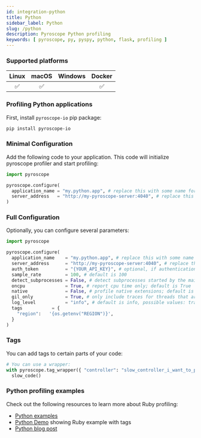 ```yaml
---
id: integration-python
title: Python
sidebar_label: Python
slug: /python
description: Pyroscope Python profiling
keywords: [ pyroscope, py, pyspy, python, flask, profiling ]
---
```




### Supported platforms

| Linux | macOS | Windows | Docker |
|:-----:|:-----:|:-------:|:------:|
|   ✅  |   ✅  |         |   ✅   |

### Profiling Python applications

First, install `pyroscope-io` pip package:

```bash
pip install pyroscope-io
```

### Minimal Configuration

Add the following code to your application. This code will initialize pyroscope profiler and start profiling:

```python
import pyroscope

pyroscope.configure(
  application_name = "my.python.app", # replace this with some name for your application
  server_address   = "http://my-pyroscope-server:4040", # replace this with the address of your pyroscope server
)
```

### Full Configuration

Optionally, you can configure several parameters:

```python
import pyroscope

pyroscope.configure(
  application_name    = "my.python.app", # replace this with some name for your application
  server_address      = "http://my-pyroscope-server:4040", # replace this with the address of your pyroscope server
  auth_token          = "{YOUR_API_KEY}", # optional, if authentication is enabled, specify the API key
  sample_rate         = 100, # default is 100
  detect_subprocesses = False, # detect subprocesses started by the main process; default is False
  oncpu               = True, # report cpu time only; default is True
  native              = False, # profile native extensions; default is False
  gil_only            = True, # only include traces for threads that are holding on to the Global Interpreter Lock; default is True
  log_level           = "info", # default is info, possible values: trace, debug, info, warn, error and critical 
  tags           = {
    "region":   '{os.getenv("REGION")}',
  }
)

```

### Tags

You can add tags to certain parts of your code:

```python
# You can use a wrapper:
with pyroscope.tag_wrapper({ "controller": "slow_controller_i_want_to_profile" }):
  slow_code()
```

### Python profiling examples

Check out the following resources to learn more about Ruby profiling:
- [Python examples](https://github.com/pyroscope-io/pyroscope/tree/main/examples/python)
- [Python Demo](https://demo.pyroscope.io/?query=rideshare-app-python.cpu%7B%7D) showing Ruby example with tags
- [Python blog post](/blog/profiling-with-pyroscopes-pip-package/)

<Flamegraph profileData={PythonNative}></Flamegraph>

